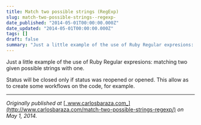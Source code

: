 ```yaml
---
title: Match two possible strings (RegExp)
slug: match-two-possible-strings--regexp-
date_published: "2014-05-01T00:00:00.000Z"
date_updated: "2014-05-01T00:00:00.000Z"
tags: []
draft: false
summary: "Just a little example of the use of Ruby Regular expresions: matching two given possible strings with one."
---
```


Just a little example of the use of Ruby Regular expresions: matching two given possible strings with one.

Status will be closed only if status was reopened or opened. This allow as to create some workflows on the code, for example.

---

_Originally published at_ [_www.carlosbaraza.com_](http://www.carlosbaraza.com/match-two-possible-strings-regexp/) _on May 1, 2014._
